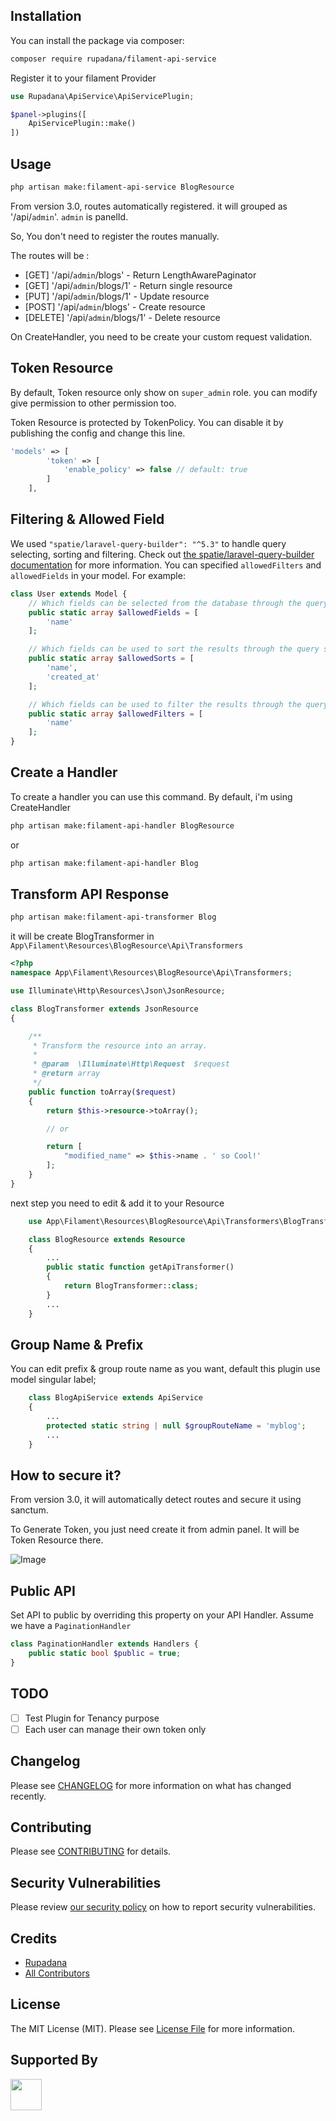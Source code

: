 ## Installation

You can install the package via composer:

```bash
composer require rupadana/filament-api-service
```

Register it to your filament Provider


```php
use Rupadana\ApiService\ApiServicePlugin;

$panel->plugins([
    ApiServicePlugin::make()
])
```

## Usage

```bash
php artisan make:filament-api-service BlogResource
```

From version 3.0, routes automatically registered. it will grouped as '/api/`admin`'. `admin` is panelId.

So, You don't need to register the routes manually.

The routes will be : 

- [GET] '/api/`admin`/blogs'   - Return LengthAwarePaginator 
- [GET] '/api/`admin`/blogs/1' - Return single resource   
- [PUT] '/api/`admin`/blogs/1' - Update resource
- [POST] '/api/`admin`/blogs' - Create resource
- [DELETE] '/api/`admin`/blogs/1' - Delete resource

On CreateHandler, you need to be create your custom request validation.


## Token Resource

By default, Token resource only show on `super_admin` role. you can modify give permission to other permission too. 

Token Resource is protected by TokenPolicy. You can disable it by publishing the config and change this line.

```php
'models' => [
        'token' => [
            'enable_policy' => false // default: true
        ]
    ],
```

## Filtering & Allowed Field

We used `"spatie/laravel-query-builder": "^5.3"` to handle query selecting, sorting and filtering. Check out [the spatie/laravel-query-builder documentation](https://spatie.be/docs/laravel-query-builder/v5/introduction) for more information.
You can specified `allowedFilters` and `allowedFields` in your model. For example:

```php
class User extends Model {
    // Which fields can be selected from the database through the query string
    public static array $allowedFields = [
        'name'
    ];

    // Which fields can be used to sort the results through the query string
    public static array $allowedSorts = [
        'name',
        'created_at'
    ];

    // Which fields can be used to filter the results through the query string
    public static array $allowedFilters = [
        'name'
    ];
}
```

## Create a Handler

To create a handler you can use this command. By default, i'm using CreateHandler

```bash
php artisan make:filament-api-handler BlogResource
``` 

or

```bash
php artisan make:filament-api-handler Blog
``` 

## Transform API Response

```bash 
php artisan make:filament-api-transformer Blog
```

it will be create BlogTransformer in `App\Filament\Resources\BlogResource\Api\Transformers`


```php
<?php
namespace App\Filament\Resources\BlogResource\Api\Transformers;

use Illuminate\Http\Resources\Json\JsonResource;

class BlogTransformer extends JsonResource
{

    /**
     * Transform the resource into an array.
     *
     * @param  \Illuminate\Http\Request  $request
     * @return array
     */
    public function toArray($request)
    {
        return $this->resource->toArray();

        // or

        return [
            "modified_name" => $this->name . ' so Cool!'  
        ];
    }
}
```


next step you need to edit & add it to your Resource

```php
    use App\Filament\Resources\BlogResource\Api\Transformers\BlogTransformer;

    class BlogResource extends Resource
    {
        ...
        public static function getApiTransformer() 
        { 
            return BlogTransformer::class; 
        }
        ...
    }
```


## Group Name & Prefix

You can edit prefix & group route name as you want, default this plugin use model singular label;

```php
    class BlogApiService extends ApiService
    {
        ...
        protected static string | null $groupRouteName = 'myblog';
        ...
    }
```

## How to secure it?

From version 3.0, it will automatically detect routes and secure it using sanctum.

To Generate Token, you just need create it from admin panel. It will be Token Resource there.

![Image](https://res.cloudinary.com/rupadana/image/upload/v1704958748/Screenshot_2024-01-11_at_15.37.55_ncpg8n.png)

## Public API

Set API to public by overriding this property on your API Handler. Assume we have a `PaginationHandler`

```php
class PaginationHandler extends Handlers {
    public static bool $public = true;
}
```

## TODO

- [ ] Test Plugin for Tenancy purpose
- [ ] Each user can manage their own token only

## Changelog

Please see [CHANGELOG](CHANGELOG.md) for more information on what has changed recently.

## Contributing

Please see [CONTRIBUTING](CONTRIBUTING.md) for details.

## Security Vulnerabilities

Please review [our security policy](../../security/policy) on how to report security vulnerabilities.

## Credits

- [Rupadana](https://github.com/rupadana)
- [All Contributors](../../contributors)

## License

The MIT License (MIT). Please see [License File](LICENSE.md) for more information.

## Supported By
<img src="https://res.cloudinary.com/rupadana/image/upload/v1707040287/phpstorm_xjblau.png" width="50px" height="50px"></img>